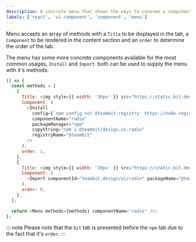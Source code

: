 ```yaml
---
description: A concrete menu that shows the ways to consume a component.
labels: ['react', 'ui-component', 'component', 'menu']
---
```



Menu accepts an array of methods with a `Title` to be displayed in the tab, a `Component` to be rendered in the content section and an `order` to determine the order of the tab.

The menu has some more concrete components available for the most common usages, `Install` and `Import`. both can be used to supply the menu with it's methods.

```js live
() => {
  const methods = [
    {
      Title: <img style={{ width: '30px' }} src="https://static.bit.dev/brands/logo-npm-new.svg" />,
      Component: (
        <Install
          config={`npm config set @teambit:registry' https://node-registry.bit.cloud`}
          componentName="radio"
          packageManager="npm"
          copyString="npm i @teambit/design.ui.radio"
          registryName="@teambit"
        />
      ),
      order: 1,
    },
    {
      Title: <img style={{ width: '20px' }} src="https://static.bit.dev/brands/bit-logo-text.svg" />,
      Component: (
        <Import componentId="teambit.design/ui/radio" packageName="@teambit/design.ui.radio" componentName="radio" />
      ),
      order: 0,
    },
  ];

  return <Menu methods={methods} componentName="radio" />;
};
```

::: note
Please note that the `bit` tab is presented before the `npm` tab due to the fact that it's `order`.
:::

